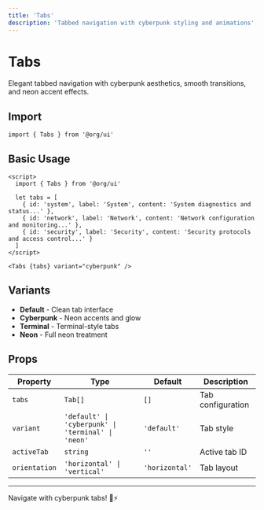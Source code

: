 ```yaml
---
title: 'Tabs'
description: 'Tabbed navigation with cyberpunk styling and animations'
---
```


# Tabs

Elegant tabbed navigation with cyberpunk aesthetics, smooth transitions, and neon accent effects.

## Import

```svelte
import { Tabs } from '@org/ui'
```

## Basic Usage

```svelte
<script>
  import { Tabs } from '@org/ui'
  
  let tabs = [
    { id: 'system', label: 'System', content: 'System diagnostics and status...' },
    { id: 'network', label: 'Network', content: 'Network configuration and monitoring...' },
    { id: 'security', label: 'Security', content: 'Security protocols and access control...' }
  ]
</script>

<Tabs {tabs} variant="cyberpunk" />
```

## Variants

- **Default** - Clean tab interface
- **Cyberpunk** - Neon accents and glow
- **Terminal** - Terminal-style tabs
- **Neon** - Full neon treatment

## Props

| Property | Type | Default | Description |
|----------|------|---------|-------------|
| `tabs` | `Tab[]` | `[]` | Tab configuration |
| `variant` | `'default' \| 'cyberpunk' \| 'terminal' \| 'neon'` | `'default'` | Tab style |
| `activeTab` | `string` | `''` | Active tab ID |
| `orientation` | `'horizontal' \| 'vertical'` | `'horizontal'` | Tab layout |

---

Navigate with cyberpunk tabs! 📑⚡